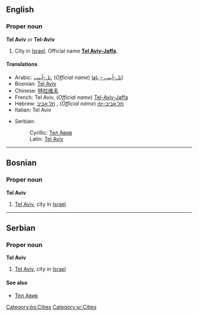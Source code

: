 ==English==

===Proper noun===
{{wikipedia}}
'''Tel Aviv''' or '''Tel-Aviv'''
# City in [[Israel]].  Official name '''[[Tel Aviv-Jaffa]]'''.

====Translations====
{{top}}
*Arabic: [[تل-أبيب]], (''Official name'') [[تل-أبيب – يافا]]) 
*Bosnian: [[Tel Aviv#Bosnian|Tel Aviv]] {{m}}
*Chinese: [[特拉维夫]]
*French: Tel Aviv, (''Official name'') [[Tel-Aviv-Jaffa]]
*Hebrew: [[תל אביב]] {{f}}, (''Official name'') [[תל אביב-יפו]]
*Italian: Tel Aviv {{f}}
{{mid}}
*Serbian:
*:Cyrillic: [[Тел Авив#Serbian|Тел Авив]] {{m}}
*:Latin: [[Tel Aviv#Serbian|Tel Aviv]] {{m}}
{{bottom}}

----

==Bosnian==
===Proper noun===
'''Tel Aviv''' {{m}}
#[[Tel Aviv]], city in [[Israel]]
[[Category:bs:Cities]]

----

==Serbian==
===Proper noun===
'''Tel Aviv''' {{m}}
#[[Tel Aviv]], city in [[Israel]]
====See also====
*[[Тел Авив#Serbian|Тел Авив]]
[[Category:sr:Cities]]